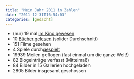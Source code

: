 ```yaml
---
title: "Mein Jahr 2011 in Zahlen"
date: "2011-12-31T16:54:03"
categories: [gedacht]
---
```


<ul>
	<li>(nur) 19 mal [im Kino gewesen](/blog/tag/kino/)</li>
	<li>10 [Bücher gelesen](/blog/category/gelesen/) (solider Durchschnitt)</li>
	<li>151 Filme gesehen</li>
	<li>4 Spiele durch[gespielt](/blog/category/gespielt/)</li>
	<li>19939 Meilen geflogen (fast einmal um die ganze Welt!)</li>
	<li>82 Blogeinträge verfasst (Mittelmaß)</li>
	<li>84 Bilder in 15 Gallerien hochgeladen</li>
	<li>2805 Bilder insgesamt geschossen</li>
</ul>
